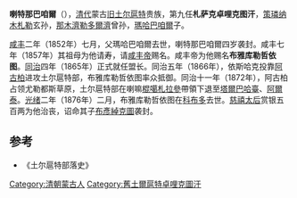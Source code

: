 '''喇特那巴咱爾'''（{{bd|1848年||1876年||catIdx=L}}），[[清代|清代]]蒙古[[旧土尔扈特|旧土尔扈特]]贵族，第九任'''札萨克卓哩克图汗'''，[[策璘纳木札勒|策璘纳木札勒]]玄孙，[[那木濟勒多爾濟|那木濟勒多爾濟]]曾孙，[[瑪哈巴咱爾|瑪哈巴咱爾]]子。

[[咸丰|咸丰]]二年（1852年）七月，父瑪哈巴咱爾去世，喇特那巴咱爾四岁袭封。咸丰七年（1857年）其祖母为他请寿，请[[咸丰帝|咸丰帝]]赐名。咸丰帝为他赐名'''布雅库勒哲依图'''。[[同治|同治]]四年（1865年）正式就任盟长。同治五年（1866年），依斯哈克投靠[[阿古柏|阿古柏]]进攻土尔扈特部，布雅库勒哲依图率众抵御。同治十一年（1872年），阿古柏占领尤勒都斯草原，土尔扈特部在喇嘛[[棍噶札拉參|棍噶札拉參]]帶領下退至[[塔爾巴哈臺|塔爾巴哈臺]]、[[阿爾泰區域|阿爾泰]]。[[光绪|光绪]]二年（1876年）二月，布雅库勒哲依图在[[科布多|科布多]]去世。[[慈禧太后|慈禧太后]]赏银五百两为他治丧，诏命其子[[布彥綽克圖|布彥綽克圖]]袭封。

{{start box}}
{{s-before|[[瑪哈巴咱爾|瑪哈巴咱爾]]}}
{{s-title|札萨克卓哩克图汗<br />[[旧土尔扈特部|旧土尔扈特部]]乌讷恩素珠克图盟盟长|1852年－1876年}}
{{s-after|[[布彥綽克圖|布彥綽克圖]]}}
{{end box}}

==参考==
*《土尔扈特部落史》

[[Category:清朝蒙古人|Category:清朝蒙古人]]
[[Category:舊土爾扈特卓哩克圖汗|Category:舊土爾扈特卓哩克圖汗]]